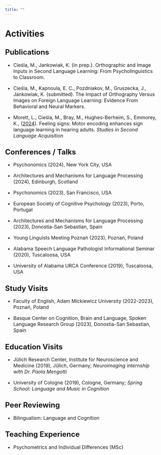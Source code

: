```yaml
---
title: ""
---
```


# Activities

## <font size = "5">Publications</font>

<font size = "3">

-   Cieśla, M., Jankowiak, K. (in prep.). Orthographic and Image Inputs in Second Language Learning: From Psycholinguistics to Classroom.

-   Cieśla, M., Kapnoula, E. C., Pozdniakov, M., Gruszecka, J., Jankowiak, K. (submitted). The Impact of Orthography Versus Images on Foreign Language Learning: Evidence From Behavioral and Neural Markers.

-   Morett, L., Cieśla, M., Bray, M., Hughes-Berheim, S., Emmorey, K., (<a href = "https://www.cambridge.org/core/journals/studies-in-second-language-acquisition/article/feeling-signs-motor-encoding-enhances-sign-language-learning-in-hearing-adults/007AF08B353F15DD7E8298B92001D05D" target = "_blank">2024</a>). Feeling signs: Motor encoding enhances sign language learning in hearing adults. *Studies in Second Language Acquisition*

</font>

## <font size = "5">Conferences / Talks</font>

<font size = "3">

-   Psychonomics (2024), New York City, USA

-   Architectures and Mechanisms for Language Processing (2024), Edinburgh, Scotland

-   Psychonomics (2023), San Francisco, USA

-   European Society of Cognitive Psychology (2023), Porto, Portugal

-   Architectures and Mechanisms for Language Processing (2023), Donostia-San Sebastian, Spain

-   Young Linguists Meeting Poznań (2023), Poznań, Poland

-   Alabama Speech Language Pathologist Informational Seminar (2020), Tuscaloosa, USA

-   University of Alabama URCA Conference (2019), Tuscaloosa, USA

</font>

## <font size = "5">Study Visits</font>

<font size = "3">

-   Faculty of English, Adam Mickiewicz University (2022-2023), Poznań, Poland

-   Basque Center on Cognition, Brain and Language, Spoken Language Research Group (2023), Donostia-San Sebastian, Spain

</font>

## <font size = "5">Education Visits</font>

<font size="3">

-   Jülich Research Center, Institute for Neuroscience and Medicine (2019), Jülich, Germany; *Neuroimaging internship with Dr. Paola Mengotti*

-   University of Cologne (2019), Cologne, Germany; *Spring School: Language and Music in Cognition*

</font>

## <font size = "5">Peer Reviewing</font>

<font size = "3">

-   Bilingualism: Language and Cognition

</font>

## <font size = "5">Teaching Experience </font>

<font size="3">

-   Psychometrics and Individual Differences (MSc)

</font>
